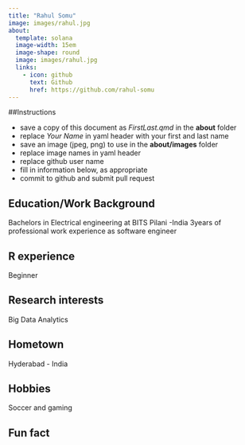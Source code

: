 ```yaml
---
title: "Rahul Somu"
image: images/rahul.jpg
about:
  template: solana
  image-width: 15em
  image-shape: round
  image: images/rahul.jpg
  links:
    - icon: github
      text: Github
      href: https://github.com/rahul-somu
---
```


##Instructions

  - save a copy of this document as *FirstLast.qmd* in the **about** folder
  - replace *Your Name* in yaml header with your first and last name
  - save an image (jpeg, png) to use in the **about/images** folder
  - replace image names in yaml header
  - replace github user name
  - fill in information below, as appropriate
  - commit to github and submit pull request

## Education/Work Background
Bachelors in Electrical engineering at BITS Pilani -India
3years of professional work experience as software engineer

## R experience
Beginner

## Research interests
Big Data Analytics

## Hometown
Hyderabad - India

## Hobbies
Soccer and gaming

## Fun fact
